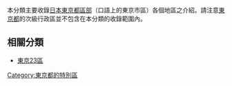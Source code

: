 本分類主要收錄[[日本|日本]][[東京都區部|東京都區部]]（口語上的東京市區）各個地區之介紹。請注意[[東京都|東京都]]的次級行政區並不包含在本分類的收錄範圍內。

==相關分類==
* [[:Category:東京23區|東京23區]]
{{Commonscat|Neighborhoods in Tokyo}}

[[Category:東京都的特別區|Category:東京都的特別區]]